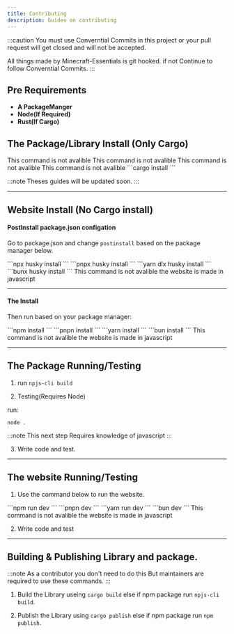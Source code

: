 ```yaml
---
title: Contributing
description: Guides on contributing
---
```



:::caution
You must use Converntial Commits in this project or your pull request will get closed and will not be accepted.

All things made by Minecraft-Essentials is git hooked. if not Continue to follow Converntial Commits.
:::

## Pre Requirements

- **A PackageManger**
- **Node(If Required)**
- **Rust(If Cargo)**

## The Package/Library Install (Only Cargo)

<PackageManagerTabs>
  <Fragment slot="npm">This command is not avalible</Fragment>
  <Fragment slot="pnpm">This command is not avalible</Fragment>
  <Fragment slot="yarn">This command is not avalible</Fragment>
  <Fragment slot="bun">This command is not avalible</Fragment>
  <Fragment slot="cargo">```cargo install ```</Fragment>
</PackageManagerTabs>

:::note
Theses guides will be updated soon.
:::

---

## Website Install (No Cargo install)

#### PostInstall package.json configation

Go to package.json and change `postinstall` based on the package manager below.

<PackageManagerTabs>
  <Fragment slot="npm">```npx husky install ```</Fragment>
  <Fragment slot="pnpm">```pnpx husky install ```</Fragment>
  <Fragment slot="yarn">```yarn dlx husky install ```</Fragment>
  <Fragment slot="bun">```bunx husky install ```</Fragment>
  <Fragment slot="cargo">
    This command is not avalible the website is made in javascript
  </Fragment>
</PackageManagerTabs>

---

#### The Install

Then run based on your package manager:

<PackageManagerTabs>
  <Fragment slot="npm">```npm install ```</Fragment>
  <Fragment slot="pnpm">```pnpn install ```</Fragment>
  <Fragment slot="yarn">```yarn install ```</Fragment>
  <Fragment slot="bun">```bun install ```</Fragment>
  <Fragment slot="cargo">
    This command is not avalible the website is made in javascript
  </Fragment>
</PackageManagerTabs>

---

## The Package Running/Testing

1. run `npjs-cli build`

2. Testing(Requires Node)

run:

```
node .
```

:::note
This next step Requires knowledge of javascript
:::

3. Write code and test.


---


## The website Running/Testing

1. Use the command below to run the website.
<PackageManagerTabs>
  <Fragment slot="npm">```npm run dev ```</Fragment>
  <Fragment slot="pnpm">```pnpn dev ```</Fragment>
  <Fragment slot="yarn">```yarn run dev ```</Fragment>
  <Fragment slot="bun">```bun dev ```</Fragment>
  <Fragment slot="cargo">
    This command is not avalible the website is made in javascript
  </Fragment>
</PackageManagerTabs>


2. Write code and test



---

## Building & Publishing Library and package.

:::note 
As a contributor you don't need to do this But maintainers are required to use these commands.
:::

1. Build the Library useing `cargo build` else if npm package run `npjs-cli build`. 

2. Publish the Library using `cargo publish` else if npm package run `npm publish`.
